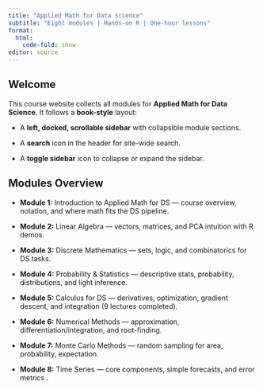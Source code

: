```yaml
---
title: "Applied Math for Data Science"
subtitle: "Eight modules | Hands-on R | One-hour lessons"
format:
  html:
    code-fold: show
editor: source
---
```


## Welcome

This course website collects all modules for **Applied Math for Data Science**. It follows a **book-style** layout:

-   A **left, docked, scrollable sidebar** with collapsible module sections.

-   A **search** icon in the header for site-wide search.

-   A **toggle sidebar** icon to collapse or expand the sidebar.

## Modules Overview

-   **Module 1:** Introduction to Applied Math for DS — course overview, notation, and where math fits the DS pipeline.

-   **Module 2:** Linear Algebra — vectors, matrices, and PCA intuition with R demos.

-   **Module 3:** Discrete Mathematics — sets, logic, and combinatorics for DS tasks.

-   **Module 4:** Probability & Statistics — descriptive stats, probability, distributions, and light inference.

-   **Module 5:** Calculus for DS — derivatives, optimization, gradient descent, and integration (9 lectures completed).

-   **Module 6:** Numerical Methods — approximation, differentiation/integration, and root-finding.

-   **Module 7:** Monte Carlo Methods — random sampling for area, probability, expectation.

-   **Module 8:** Time Series — core components, simple forecasts, and error metrics .
